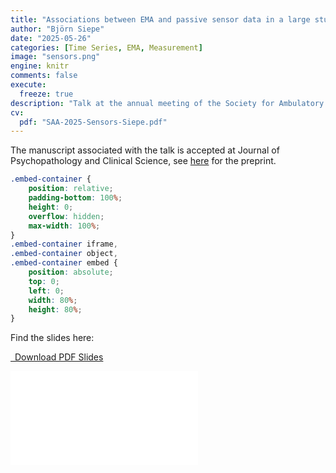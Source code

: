 ```yaml
---
title: "Associations between EMA and passive sensor data in a large student sample"
author: "Björn Siepe"
date: "2025-05-26"
categories: [Time Series, EMA, Measurement]
image: "sensors.png"
engine: knitr
comments: false
execute:
  freeze: true
description: "Talk at the annual meeting of the Society for Ambulatory Assessment 2025 (Leuven, Belgium)."
cv:
  pdf: "SAA-2025-Sensors-Siepe.pdf"
---
```


The manuscript associated with the talk is accepted at Journal of Psychopathology and Clinical Science, see [here](https://doi.org/10.31234/osf.io/ybns6) for the preprint.

```css
.embed-container {
    position: relative;
    padding-bottom: 100%;
    height: 0;
    overflow: hidden;
    max-width: 100%;
}
.embed-container iframe,
.embed-container object,
.embed-container embed {
    position: absolute;
    top: 0;
    left: 0;
    width: 80%;
    height: 80%;
}
```

Find the slides here:

```{=html}
<p class="text-center">
  <a class="btn btn-primary btn-lg cv-download" href="`r rmarkdown::metadata$cv$pdf`" target="_blank">
    <i class="fa-solid fa-file-arrow-down"></i>&ensp;Download PDF Slides
  </a>
</p>
<div class="embed-container">
  <iframe src="`r rmarkdown::metadata$cv$pdf`" style="border: 0.5px"></iframe>
</div>
```
